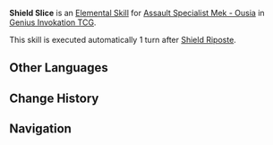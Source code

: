 {{Genius Invokation TCG Skill Infobox
|image      = Shield Riposte Character Card Skill.png
|type       = Elemental Skill
|character  = Assault Specialist Mek - Ousia
|matching   = 0
|effect     = (Prepare for 1 turn)<br>Deals 3 {{Color|Electro DMG}}.
|order      = 3
}}
'''Shield Slice''' is an [[Character Card Elemental Skill|Elemental Skill]] for [[Assault Specialist Mek - Ousia (Character Card)|Assault Specialist Mek - Ousia]] in [[Genius Invokation TCG]].

This skill is executed automatically 1 turn after [[Shield Riposte]].

==Other Languages==
{{Other Languages
|en      = Shield Slice
|zhs     = 盾刃切割
|zhs_rm  = 
|zht     = 盾刃切割
|zht_rm  = 
|zh_tl   = 
|ja      = 盾刃斬り
|ja_rm   = Junjin Kiri{{Assumed}}
|ja_tl   = 
|ko      = 방패 절단
|ko_rm   = 
|ko_tl   = 
|es      = Corte quebrantaescudos
|es_tl   = Shield-Breaking Slice
|fr      = Coupure de bouclier
|fr_tl   = Shield Cutting
|ru      = Разрез щитом
|ru_tl   = 
|th      = Shield Slice
|vi      = Lưỡi Khiên Chia Cắt
|vi_tl   = 
|de      = Schildklingenhiebe
|de_tl   = Shield Blade Slices
|id      = Shield Slice
|pt      = Escudo Cortante
|pt_tl   = 
|tr      = Kalkan Kesiği
|tr_tl   = 
|it      = Taglio con scudo
|it_tl   = 
}}

==Change History==
{{Change History|4.3}}

==Navigation==
{{Genius Invokation TCG Skill Navbox|Assault Specialist Mek - Ousia}}
